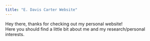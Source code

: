 ```yaml
---
title: "E. Davis Carter Website"
---
```


Hey there, thanks for checking out my personal website!   
Here you should find a little bit about me and my research/personal interests.
